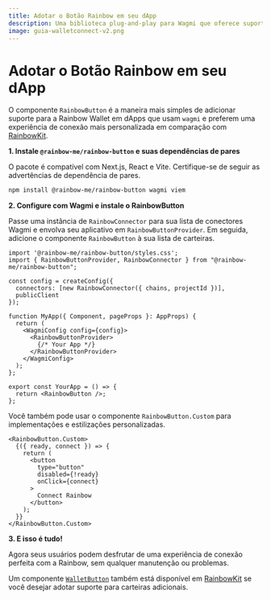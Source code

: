 ```yaml
---
title: Adotar o Botão Rainbow em seu dApp
description: Uma biblioteca plug-and-play para Wagmi que oferece suporte para carteiras Rainbow em seu dApp
image: guia-walletconnect-v2.png
---
```


# Adotar o Botão Rainbow em seu dApp

O componente `RainbowButton` é a maneira mais simples de adicionar suporte para a Rainbow Wallet em dApps que usam `wagmi` e preferem uma experiência de conexão mais personalizada em comparação com [RainbowKit](https://www.rainbowkit.com/docs/installation).

**1. Instale `@rainbow-me/rainbow-button` e suas dependências de pares**

O pacote é compatível com Next.js, React e Vite. Certifique-se de seguir as advertências de dependência de pares.

```bash
npm install @rainbow-me/rainbow-button wagmi viem
```

**2. Configure com Wagmi e instale o RainbowButton**

Passe uma instância de `RainbowConnector` para sua lista de conectores Wagmi e envolva seu aplicativo em `RainbowButtonProvider`. Em seguida, adicione o componente `RainbowButton` à sua lista de carteiras.

```tsx
import '@rainbow-me/rainbow-button/styles.css';
import { RainbowButtonProvider, RainbowConnector } from "@rainbow-me/rainbow-button";

const config = createConfig({
  connectors: [new RainbowConnector({ chains, projectId })],
  publicClient
});

function MyApp({ Component, pageProps }: AppProps) {
  return (
    <WagmiConfig config={config}>
      <RainbowButtonProvider>
        {/* Your App */}
      </RainbowButtonProvider>
    </WagmiConfig>
  );
};

export const YourApp = () => {
  return <RainbowButton />;
};
```

Você também pode usar o componente `RainbowButton.Custom` para implementações e estilizações personalizadas.

```tsx
<RainbowButton.Custom>
  {({ ready, connect }) => {
    return (
      <button
        type="button"
        disabled={!ready}
        onClick={connect}
      >
        Connect Rainbow
      </button>
    );
  }}
</RainbowButton.Custom>
```

**3. E isso é tudo!**

Agora seus usuários podem desfrutar de uma experiência de conexão perfeita com a Rainbow, sem qualquer manutenção ou problemas.

Um componente [`WalletButton`](https://www.rainbowkit.com/docs/wallet-button) também está disponível em [RainbowKit](https://www.rainbowkit.com/docs/installation) se você desejar adotar suporte para carteiras adicionais.
